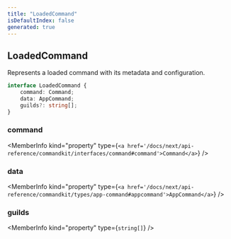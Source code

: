 ```yaml
---
title: "LoadedCommand"
isDefaultIndex: false
generated: true
---
```



<!-- This file was generated from the CommandKit source. Do not modify. Instead, re-run the "docgen" script -->


## LoadedCommand

<GenerationInfo sourceFile="packages/commandkit/src/app/handlers/AppCommandHandler.ts" sourceLine="74" packageName="commandkit" />

Represents a loaded command with its metadata and configuration.

```ts title="Signature"
interface LoadedCommand {
    command: Command;
    data: AppCommand;
    guilds?: string[];
}
```

<div className="members-wrapper">

### command

<MemberInfo kind="property" type={`<a href='/docs/next/api-reference/commandkit/interfaces/command#command'>Command</a>`}   />


### data

<MemberInfo kind="property" type={`<a href='/docs/next/api-reference/commandkit/types/app-command#appcommand'>AppCommand</a>`}   />


### guilds

<MemberInfo kind="property" type={`string[]`}   />




</div>
